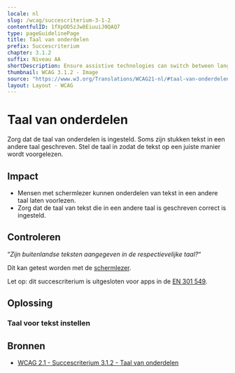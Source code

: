 ```yaml
---
locale: nl
slug: /wcag/succescriterium-3-1-2
contentfulID: 1fXpOD5zJw8EiuuiJ0QAQ7
type: pageGuidelinePage
title: Taal van onderdelen
prefix: Succescriterium
chapter: 3.1.2
suffix: Niveau AA
shortDescription: Ensure assistive technologies can switch between languages when content is written in multiple languages.
thumbnail: WCAG 3.1.2 - Image
source: "https://www.w3.org/Translations/WCAG21-nl/#taal-van-onderdelen"
layout: Layout - WCAG
---
```


# Taal van onderdelen

Zorg dat de taal van onderdelen is ingesteld. Soms zijn stukken tekst in een andere taal geschreven. Stel de taal in zodat de tekst op een juiste manier wordt voorgelezen.

## Impact

- Mensen met schermlezer kunnen onderdelen van tekst in een andere taal laten voorlezen.
- Zorg dat de taal van tekst die in een andere taal is geschreven correct is ingesteld.

## Controleren

“*Zijn buitenlandse teksten aangegeven in de respectievelijke taal?*“

Dit kan getest worden met de [schermlezer](/nl/stats/schermlezer).

Let op: dit succescriterium is uitgesloten voor apps in de [EN 301 549](/nl/richtlijnen/en-301-549).

## Oplossing

### Taal voor tekst instellen

<CodeSample id="accessibility-language" locale="nl"/>

## Bronnen

- [WCAG 2.1 - Succescriterium 3.1.2 - Taal van onderdelen](https://www.w3.org/Translations/WCAG21-nl/#taal-van-onderdelen)